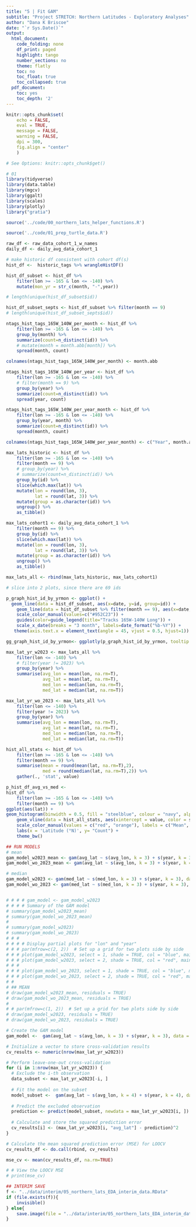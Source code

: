```yaml
---
title: "5 | Fit GAM"
subtitle: "Project STRETCH: Northern Latitudes - Exploratory Analyses"
author: "Dana K Briscoe"
date: "`r Sys.Date()`"
output:
  html_document:
    code_folding: none
    df_print: paged
    highlight: tango
    number_sections: no
    theme: flatly
    toc: no
    toc_float: true
    toc_collapsed: true
  pdf_document:
    toc: yes
    toc_depth: '2'
---
```


```{=html}
<style>
.main-container {
    max-width: 1180px;
    margin-left: 10;
    margin-right: 10;
}
</style>
```

```r
knitr::opts_chunk$set(
    echo = FALSE,
    eval = TRUE,
    message = FALSE,
    warning = FALSE,
    dpi = 300,
    fig.align = "center"
    )

# See Options: knitr::opts_chunk$get()
```

```r
# 01
library(tidyverse)
library(data.table)
library(mgcv)
library(ggalt)
library(scales)
library(plotly)
library("gratia")
```

```r
source('../code/00_northern_lats_helper_functions.R')
```

```r
source('../code/01_prep_turtle_data.R')

```

```r
raw_df <- raw_data_cohort_1_w_names
daily_df <- daily_avg_data_cohort_1

# make historic df consistent with cohort df(s)
hist_df <-  historic_tags %>% wrangleHistDF()

```

```r
hist_df_subset <- hist_df %>%
    filter(lon >= -165 & lon <= -140) %>%
    mutate(mon_yr = str_c(month, "-",year))

# length(unique(hist_df_subset$id))

hist_df_subset_septs <- hist_df_subset %>% filter(month == 9)
# length(unique(hist_df_subset_septs$id))

```


<!-- ```{r} -->

<!-- test =  -->
<!-- hist_df %>% -->
<!--     filter(lon >= -165 & lon <= -140) %>% -->
<!--     group_by(id) %>% -->
<!--     group_modify(~binFreqTable(.$lon, seq(-165,-140, 5))) %>% -->
<!--     # group_by(range) -->
<!--     ungroup() -->

<!-- test |> summarise(id |> unique() |> length(), .by = range) -->
<!-- ``` -->



```r
ntags_hist_tags_165W_140W_per_month <- hist_df %>%
    filter(lon >= -165 & lon <= -140) %>%
    group_by(month) %>%
    summarize(count=n_distinct(id)) %>%
    # mutate(month = month.abb[month]) %>%
    spread(month, count)

colnames(ntags_hist_tags_165W_140W_per_month) <- month.abb
```


```r
ntags_hist_tags_165W_140W_per_year <- hist_df %>%
    filter(lon >= -165 & lon <= -140) %>%
    # filter(month == 9) %>%
    group_by(year) %>%
    summarize(count=n_distinct(id)) %>%
    spread(year, count)

```

```r
ntags_hist_tags_165W_140W_per_year_month <- hist_df %>%
    filter(lon >= -165 & lon <= -140) %>%
    group_by(year, month) %>%
    summarize(count=n_distinct(id)) %>%
    spread(month, count)

colnames(ntags_hist_tags_165W_140W_per_year_month) <- c("Year", month.abb)
```


```r
max_lats_historic <- hist_df %>%
    filter(lon >= -165 & lon <= -140) %>%
    filter(month == 9) %>%
    # group_by(year) %>%
    # summarize(count=n_distinct(id)) %>%
    group_by(id) %>%
    slice(which.max(lat)) %>%
    mutate(lon = round(lon, 3),
           lat = round(lat, 3)) %>%
    mutate(group = as.character(id)) %>%
    ungroup() %>%
    as_tibble()

max_lats_cohort1 <- daily_avg_data_cohort_1 %>%
    filter(month == 9) %>%
    group_by(id) %>%
    slice(which.max(lat)) %>%
    mutate(lon = round(lon, 3),
           lat = round(lat, 3)) %>%
    mutate(group = as.character(id)) %>%
    ungroup() %>%
    as_tibble()

max_lats_all <- rbind(max_lats_historic, max_lats_cohort1)
```

```r

# slice into 2 plots, since there are 69 ids

p_graph_hist_id_by_yrmon <- ggplot() +
  geom_line(data = hist_df_subset, aes(x=date, y=id, group=id)) +
    geom_line(data = hist_df_subset %>% filter(month == 9), aes(x=date, y=id, group=id, color='September'), lwd=2) +
    scale_color_manual(values=c("#952C23")) +
    guides(color=guide_legend(title="Tracks 165W-140W Long")) +
    scale_x_date(breaks = "3 month", labels=date_format("%b-%Y")) +
   theme(axis.text.x = element_text(angle = 45, vjust = 0.5, hjust=1))

gg_graph_hist_id_by_yrmon<- ggplotly(p_graph_hist_id_by_yrmon, tooltip = c("text")) %>% layout(xaxis = list(title = "Date"), yaxis = list(title = "Historic Turtle Data ID Number"))

```


```r
max_lat_yr_w2023 <- max_lats_all %>%
    filter(lon <= -140) %>%
    # filter(year != 2023) %>%
    group_by(year) %>% 
    summarise(avg_lon = mean(lon, na.rm=T),
              avg_lat = mean(lat, na.rm=T),
              med_lon = median(lon, na.rm=T),
              med_lat = median(lat, na.rm=T))

max_lat_yr_wo_2023 <- max_lats_all %>%
    filter(lon <= -140) %>%
    filter(year != 2023) %>%
    group_by(year) %>% 
    summarise(avg_lon = mean(lon, na.rm=T),
              avg_lat = mean(lat, na.rm=T),
              med_lon = median(lon, na.rm=T),
              med_lat = median(lat, na.rm=T))


```


```r
hist_all_stats <- hist_df %>%
    filter(lon >= -165 & lon <= -140) %>%
    filter(month == 9) %>%
    summarise(mean = round(mean(lat, na.rm=T),2),
              med = round(median(lat, na.rm=T),2)) %>%
    gather(., 'stat', value)

p_hist_df_avg_vs_med <- 
hist_df %>%
    filter(lon >= -165 & lon <= -140) %>%
    filter(month == 9) %>%
ggplot(aes(lat)) +    
geom_histogram(binwidth = 0.5, fill = "steelblue", colour = "navy", alpha = 0.6) + 
    geom_vline(data = hist_all_stats, aes(xintercept = value, color = stat),  linewidth=0.9) +
    scale_color_manual(values = c("red", "orange"), labels = c("Mean", "Median"), name = "Statistic")  +
    labs(x = 'Latitude (°N)', y= "Count") +
    theme_bw()

```



```r


## RUN MODELS
# mean
gam_model_w2023_mean <- gam(avg_lat ~ s(avg_lon, k = 3) + s(year, k = 3), data = max_lat_yr_w2023)
gam_model_wo_2023_mean <- gam(avg_lat ~ s(avg_lon, k = 3) + s(year, k = 3), data = max_lat_yr_wo_2023)

# median
gam_model_w2023 <- gam(med_lat ~ s(med_lon, k = 3) + s(year, k = 3), data = max_lat_yr_w2023)
gam_model_wo_2023 <- gam(med_lat ~ s(med_lon, k = 3) + s(year, k = 3), data = max_lat_yr_wo_2023)


# # # # gam_model <- gam_model_w2023
# # # # Summary of the GAM model
# summary(gam_model_w2023_mean)
# summary(gam_model_wo_2023_mean)
# 
# summary(gam_model_w2023)
# summary(gam_model_wo_2023)
# # # 
# # # # Display partial plots for "lon" and "year"
# # # par(mfrow=c(2, 2))  # Set up a grid for two plots side by side
# # # plot(gam_model_w2023, select = 1, shade = TRUE, col = "blue", main = "Partial Plot for Lon (incl 2023)")
# # # plot(gam_model_w2023, select = 2, shade = TRUE, col = "red", main = "Partial Plot for Year (incl 2023)")
# # # 
# # # plot(gam_model_wo_2023, select = 1, shade = TRUE, col = "blue", main = "Partial Plot for Lon (without 2023)")
# # # plot(gam_model_wo_2023, select = 2, shade = TRUE, col = "red", main = "Partial Plot for Year (without 2023)")
# # 
# ## MEAN
# draw(gam_model_w2023_mean, residuals = TRUE)
# draw(gam_model_wo_2023_mean, residuals = TRUE)
# 
# # par(mfrow=c(1, 2))  # Set up a grid for two plots side by side
# draw(gam_model_w2023, residuals = TRUE)
# draw(gam_model_wo_2023, residuals = TRUE)

```

```r

# Create the GAM model
gam_model <-  gam(avg_lat ~ s(avg_lon, k = 3) + s(year, k = 3), data = max_lat_yr_w2023)

# Initialize a vector to store cross-validation results
cv_results <- numeric(nrow(max_lat_yr_w2023))

# Perform leave-one-out cross-validation
for (i in 1:nrow(max_lat_yr_w2023)) {
  # Exclude the i-th observation
  data_subset <- max_lat_yr_w2023[-i, ]
  
  # Fit the model on the subset
  model_subset <-  gam(avg_lat ~ s(avg_lon, k = 4) + s(year, k = 4), data = max_lat_yr_w2023)
  
  # Predict the excluded observation
  prediction <- predict(model_subset, newdata = max_lat_yr_w2023[i, ])
  
  # Calculate and store the squared prediction error
  cv_results[i] <- (max_lat_yr_w2023[i, "avg_lat"] - prediction)^2
}

# Calculate the mean squared prediction error (MSE) for LOOCV
cv_results_df <- do.call(rbind, cv_results)

mse_cv <- mean(cv_results_df, na.rm=TRUE)

# # View the LOOCV MSE
# print(mse_cv)

```

```r

## INTERIM SAVE 
f <- "../data/interim/05_northern_lats_EDA_interim_data.RData"
if (file.exists(f)){
    invisible()
} else{
    save.image(file = "../data/interim/05_northern_lats_EDA_interim_data.RData")
}

```

